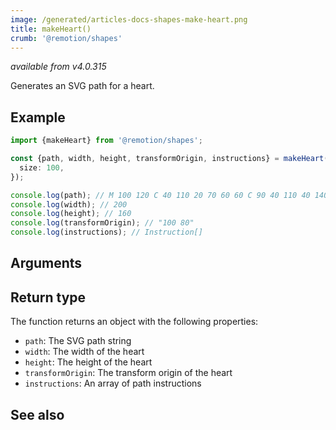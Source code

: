 ```yaml
---
image: /generated/articles-docs-shapes-make-heart.png
title: makeHeart()
crumb: '@remotion/shapes'
---
```



_available from v4.0.315_

Generates an SVG path for a heart.

## Example

```ts twoslash title="make-heart.ts"
import {makeHeart} from '@remotion/shapes';

const {path, width, height, transformOrigin, instructions} = makeHeart({
  size: 100,
});

console.log(path); // M 100 120 C 40 110 20 70 60 60 C 90 40 110 40 140 60 C 180 70 160 110 100 120 Z
console.log(width); // 200
console.log(height); // 160
console.log(transformOrigin); // "100 80"
console.log(instructions); // Instruction[]
```

## Arguments

<ShapeOptions shape="heart" />

## Return type

The function returns an object with the following properties:

- `path`: The SVG path string
- `width`: The width of the heart
- `height`: The height of the heart
- `transformOrigin`: The transform origin of the heart
- `instructions`: An array of path instructions

## See also

<MakeShapeSeeAlso shape="heart" />
